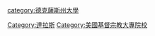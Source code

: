 [[category:德克薩斯州大學|category:德克薩斯州大學]]
[[Category:達拉斯|Category:達拉斯]]
[[Category:美國基督宗教大專院校|Category:美國基督宗教大專院校]]